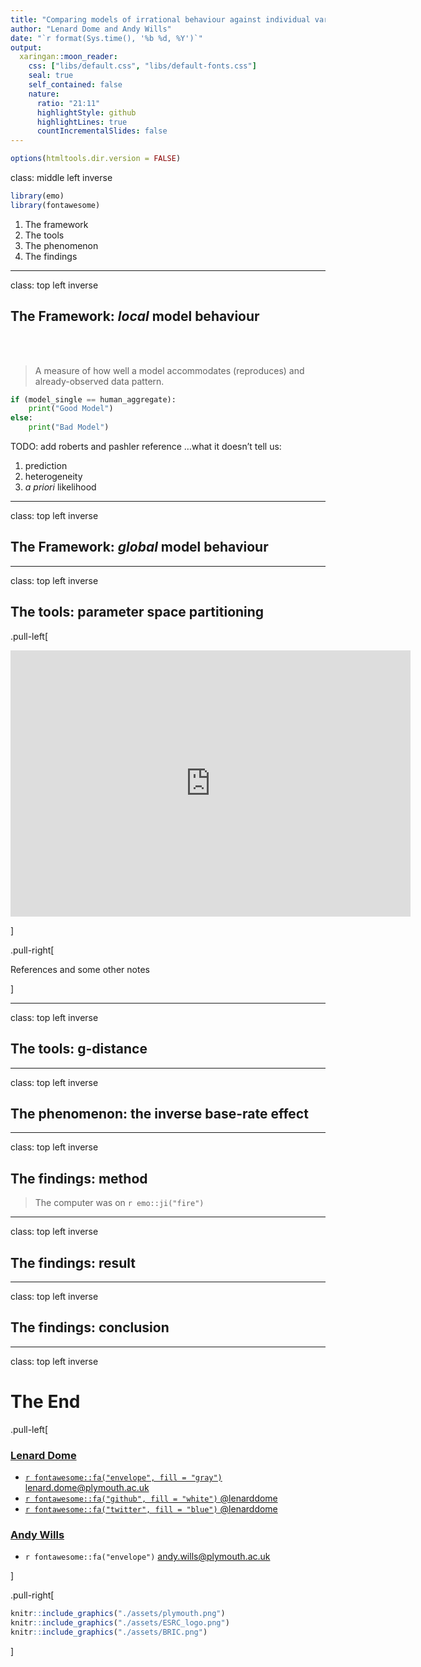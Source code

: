 ```yaml
---
title: "Comparing models of irrational behaviour against individual variance"
author: "Lenard Dome and Andy Wills"
date: "`r format(Sys.time(), '%b %d, %Y')`"
output:
  xaringan::moon_reader:
    css: ["libs/default.css", "libs/default-fonts.css"]
    seal: true 
    self_contained: false
    nature:
      ratio: "21:11"
      highlightStyle: github
      highlightLines: true
      countIncrementalSlides: false
---
```



```r
options(htmltools.dir.version = FALSE)
```

class: middle left inverse

```r
library(emo)
library(fontawesome)
```

1. The framework
1. The tools
1. The phenomenon
1. The findings

---

class: top left inverse

## The Framework: *local* model behaviour

<br><br>

> A measure of how well a model accommodates (reproduces) and already-observed data pattern. 

```python
if (model_single == human_aggregate):
    print("Good Model")
else:
    print("Bad Model")
```

TODO: add roberts and pashler reference
...what it doesn't tell us:

1. prediction
2. heterogeneity
3. *a priori* likelihood

---

class: top left inverse

## The Framework: *global* model behaviour

---

class: top left inverse

## The tools: parameter space partitioning

.pull-left[

<p style="align:center">
<iframe title="vimeo-player" src="https://player.vimeo.com/video/652405415?h=ffafca4001" width="640" height="426" frameborder="0" allowfullscreen></iframe>
</p>

]

.pull-right[

References and some other notes

]

---

class: top left inverse

## The tools: g-distance

---

class: top left inverse

## The phenomenon: the inverse base-rate effect

---

class: top left inverse

## The findings: method

> The computer was on `r emo::ji("fire")`

---

class: top left inverse

## The findings: result

---

class: top left inverse

## The findings: conclusion

---

class: top left inverse

# The End

.pull-left[

### [Lenard Dome](https://lenarddome.github.io/)

* [`r fontawesome::fa("envelope", fill = "gray")` lenard.dome@plymouth.ac.uk](mailto:lenard.dome@plymouth.ac.uk)
* [`r fontawesome::fa("github", fill = "white")` @lenarddome](https://github.com/lenarddome)
* [`r fontawesome::fa("twitter", fill = "blue")` @lenarddome](https://twitter.com/lenarddome)

### [Andy Wills](https://www.andywills.info/)

* `r fontawesome::fa("envelope")` [andy.wills@plymouth.ac.uk](mailto:andy.wills@plymouth.ac.uk)


]

.pull-right[

```r
knitr::include_graphics("./assets/plymouth.png")
knitr::include_graphics("./assets/ESRC_logo.png")
knitr::include_graphics("./assets/BRIC.png")
```

]
